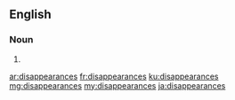==English==

===Noun===
{{head|en}}

# {{plural of|disappearance}}

[[ar:disappearances]]
[[fr:disappearances]]
[[ku:disappearances]]
[[mg:disappearances]]
[[my:disappearances]]
[[ja:disappearances]]